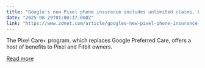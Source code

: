 ```yaml
---
title: "Google's new Pixel phone insurance includes unlimited claims, but is it legit? I did the math"
date: "2025-08-29T01:00:17.000Z"
link: "https://www.zdnet.com/article/googles-new-pixel-phone-insurance-includes-unlimited-claims-but-is-it-legit-i-did-the-math/"
---
```


The Pixel Care+ program, which replaces Google Preferred Care, offers a host of benefits to Pixel and Fitbit owners.

[Read more](https://www.zdnet.com/article/googles-new-pixel-phone-insurance-includes-unlimited-claims-but-is-it-legit-i-did-the-math/)

